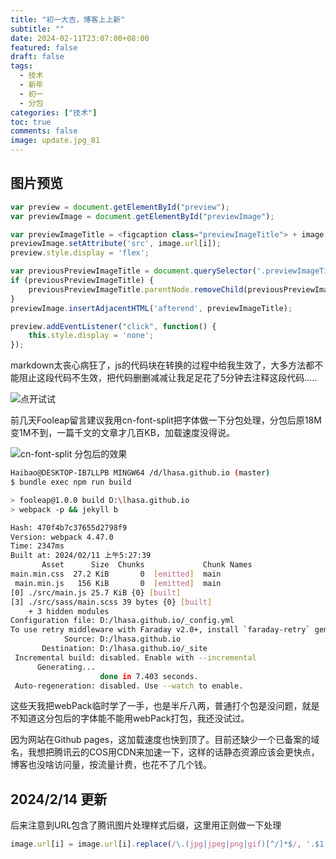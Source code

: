 ```yaml
---
title: "初一大吉，博客上上新"
subtitle: ""
date: 2024-02-11T23:07:00+08:00
featured: false
draft: false
tags:
  - 技术
  - 新年
  - 初一
  - 分包
categories: ["技术"]
toc: true
comments: false
image: update.jpg_81
---
```


## 图片预览

```javascript
var preview = document.getElementById("preview");
var previewImage = document.getElementById("previewImage");

var previewImageTitle = <figcaption class="previewImageTitle"> + image.title[i] + </figcaption>;
previewImage.setAttribute('src', image.url[i]);
preview.style.display = 'flex';

var previousPreviewImageTitle = document.querySelector('.previewImageTitle');
if (previousPreviewImageTitle) {
    previousPreviewImageTitle.parentNode.removeChild(previousPreviewImageTitle);
}
previewImage.insertAdjacentHTML('afterend', previewImageTitle);

preview.addEventListener("click", function() {
    this.style.display = 'none';
});
```

markdown太丧心病狂了，js的代码块在转换的过程中给我生效了，大多方法都不能阻止这段代码不生效，把代码删删减减让我足足花了5分钟去注释这段代码.....

<Img src="MountTaranaki-NewZealand.jpg" alt="点开试试" exif="false" />

前几天Fooleap留言建议我用cn-font-split把字体做一下分包处理，分包后原18M变1M不到，一篇千文的文章才几百KB，加载速度没得说。

<Img src="cn-font-splitfenbao.png" alt="cn-font-split 分包后的效果" exif="false" />

```bash
Haibao@DESKTOP-IB7LLPB MINGW64 /d/lhasa.github.io (master)
$ bundle exec npm run build

> fooleap@1.0.0 build D:\lhasa.github.io
> webpack -p && jekyll b

Hash: 470f4b7c37655d2798f9
Version: webpack 4.47.0
Time: 2347ms
Built at: 2024/02/11 上午5:27:39
       Asset      Size  Chunks             Chunk Names
main.min.css  27.2 KiB       0  [emitted]  main
 main.min.js   156 KiB       0  [emitted]  main
[0] ./src/main.js 25.7 KiB {0} [built]
[3] ./src/sass/main.scss 39 bytes {0} [built]
    + 3 hidden modules
Configuration file: D:/lhasa.github.io/_config.yml
To use retry middleware with Faraday v2.0+, install `faraday-retry` gem
            Source: D:/lhasa.github.io
       Destination: D:/lhasa.github.io/_site
 Incremental build: disabled. Enable with --incremental
      Generating...
                    done in 7.403 seconds.
 Auto-regeneration: disabled. Use --watch to enable.
```

这些天我把webPack临时学了一手，也是半斤八两，普通打个包是没问题，就是不知道这分包后的字体能不能用webPack打包，我还没试过。

因为网站在Github pages，这加载速度也快到顶了。目前还缺少一个已备案的域名，我想把腾讯云的COS用CDN来加速一下，这样的话静态资源应该会更快点，博客也没啥访问量，按流量计费，也花不了几个钱。


## 2024/2/14 更新
后来注意到URL包含了腾讯图片处理样式后缀，这里用正则做一下处理

```javascript
image.url[i] = image.url[i].replace(/\.(jpg|jpeg|png|gif)[^/]*$/, '.$1');
```